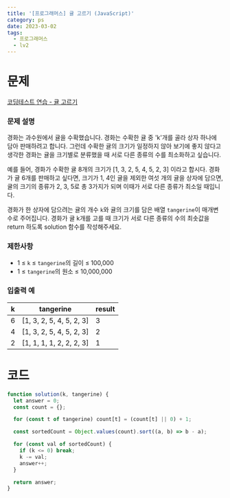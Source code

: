 ```yaml
---
title: '[프로그래머스] 귤 고르기 (JavaScript)'
category: ps
date: 2023-03-02
tags:
  - 프로그래머스
  - lv2
---
```


# 문제

[코딩테스트 연습 - 귤 고르기](https://school.programmers.co.kr/learn/courses/30/lessons/138476)

### 문제 설명

경화는 과수원에서 귤을 수확했습니다. 경화는 수확한 귤 중 'k'개를 골라 상자 하나에 담아 판매하려고 합니다. 그런데 수확한 귤의 크기가 일정하지 않아 보기에 좋지 않다고 생각한 경화는 귤을 크기별로 분류했을 때 서로 다른 종류의 수를 최소화하고 싶습니다.

예를 들어, 경화가 수확한 귤 8개의 크기가 [1, 3, 2, 5, 4, 5, 2, 3] 이라고 합시다. 경화가 귤 6개를 판매하고 싶다면, 크기가 1, 4인 귤을 제외한 여섯 개의 귤을 상자에 담으면, 귤의 크기의 종류가 2, 3, 5로 총 3가지가 되며 이때가 서로 다른 종류가 최소일 때입니다.

경화가 한 상자에 담으려는 귤의 개수 `k`와 귤의 크기를 담은 배열 `tangerine`이 매개변수로 주어집니다. 경화가 귤 k개를 고를 때 크기가 서로 다른 종류의 수의 최솟값을 return 하도록 solution 함수를 작성해주세요.

### 제한사항

- 1 ≤ `k` ≤ `tangerine`의 길이 ≤ 100,000
- 1 ≤ `tangerine`의 원소 ≤ 10,000,000

### 입출력 예

| k   | tangerine                | result |
| --- | ------------------------ | ------ |
| 6   | [1, 3, 2, 5, 4, 5, 2, 3] | 3      |
| 4   | [1, 3, 2, 5, 4, 5, 2, 3] | 2      |
| 2   | [1, 1, 1, 1, 2, 2, 2, 3] | 1      |

# 코드

```jsx
function solution(k, tangerine) {
  let answer = 0;
  const count = {};

  for (const t of tangerine) count[t] = (count[t] || 0) + 1;

  const sortedCount = Object.values(count).sort((a, b) => b - a);

  for (const val of sortedCount) {
    if (k <= 0) break;
    k -= val;
    answer++;
  }

  return answer;
}
```
